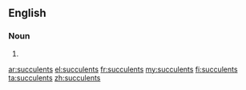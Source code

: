 ==English==

===Noun===
{{head|en|noun plural form}}

# {{plural of|succulent|lang=en}}

[[ar:succulents]]
[[el:succulents]]
[[fr:succulents]]
[[my:succulents]]
[[fi:succulents]]
[[ta:succulents]]
[[zh:succulents]]